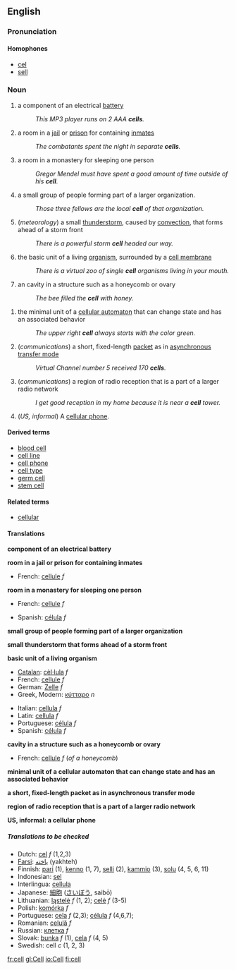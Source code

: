==English==
===Pronunciation===
====Homophones====
*[[cel]]
*[[sell]]

=== Noun ===
{{en-noun-reg}}
{{wikipedia}}

# a component of an electrical [[battery]]
#: ''This MP3 player runs on 2 AAA '''cells'''.''
# a room in a [[jail]] or [[prison]] for containing [[inmate]]s
#: ''The combatants spent the night in separate '''cells'''.''
# a room in a monastery for sleeping one person
#: ''Gregor Mendel must have spent a good amount of time outside of his '''cell'''.''
# a small group of people forming part of a larger organization.
#: ''Those three fellows are the local '''cell''' of that organization.''
#(''meteorology'') a small [[thunderstorm]], caused by [[convection]], that forms ahead of a storm front
#: ''There is a powerful storm '''cell''' headed our way.''
#{{biology}} the basic unit of a living [[organism]], surrounded by a [[cell membrane]]
#: ''There is a virtual zoo of single '''cell''' organisms living in your mouth.''
#{{biology}} an cavity in a structure such as a honeycomb or ovary
#: ''The bee filled the '''cell''' with honey.''
<!--this is a proper noun sense, and is encyclopedic
#{{biology}} the title of a [[scientific journal]] published by [[Wikipedia:Elsevier|Elsevier]]
#: ''It was published in'' ''' Cell'''. ''-->
#{{computing}} the minimal unit of a [[cellular automaton]] that can change state and has an associated behavior
#: ''The upper right '''cell''' always starts with the color green.''
#(''communications'') a short, fixed-length [[packet]] as in [[Wikipedia:Asynchronous Transfer Mode|asynchronous transfer mode]]
#: ''Virtual Channel number 5 received 170 '''cells'''.''
#(''communications'') a region of radio reception that is a part of a larger radio network
#: ''I get good reception in my home because it is near a '''cell''' tower.''
#(''US, informal'') A [[cellular phone]].

====Derived terms====
*[[blood cell]]
*[[cell line]]
*[[cell phone]]
*[[cell type]]
*[[germ cell]]
*[[stem cell]]

====Related terms====
*[[cellular]]

==== Translations ====

'''component of an electrical battery'''
{{top}}
{{mid}}
{{bottom}}

'''room in a jail or prison for containing inmates'''
{{top}}
*French: [[cellule]] ''f''
{{mid}}
{{bottom}}

'''room in a monastery for sleeping one person'''
{{top}}
*French: [[cellule]] ''f''
{{mid}}
*Spanish: [[célula]] ''f''
{{bottom}}

'''small group of people forming part of a larger organization'''
{{top}}
{{mid}}
{{bottom}}

'''small thunderstorm that forms ahead of a storm front'''
{{top}}
{{mid}}
{{bottom}}

'''basic unit of a living organism'''
{{top}}
*[[Catalan]]: [[cèl·lula]] ''f''
*French: [[cellule]] ''f''
*German: [[Zelle]] ''f''
*Greek, Modern: [[κύτταρο]] ''n''
{{mid}}
*Italian: [[cellula#Italian|cellula]] ''f''
*Latin: [[cellula#Latin|cellula]] ''f''
*Portuguese: [[célula#Portuguese|célula]] ''f''
*Spanish: [[célula#Spanish|célula]] ''f''
{{bottom}}

'''cavity in a structure such as a honeycomb or ovary'''
{{top}}
*French: [[cellule]] ''f'' (''of a honeycomb'')
{{mid}}
{{bottom}}

'''minimal unit of a cellular automaton that can change state and has an associated behavior'''
{{top}}
{{mid}}
{{bottom}}

'''a short, fixed-length packet as in asynchronous transfer mode'''
{{top}}
{{mid}}
{{bottom}}

'''region of radio reception that is a part of a larger radio network'''
{{top}}
{{mid}}
{{bottom}}

'''US, informal: a cellular phone'''
{{top}}
{{mid}}
{{bottom}}

=====Translations to be checked=====
<!--Remove this section once all of the translations below have been moved into the tables above.-->
{{checktrans}}

*Dutch: [[cel]] ''f'' (1,2,3)
*[[Farsi]]: [[یاخته]] (yakhteh)
*Finnish: [[pari]] (1), [[kenno]] (1, 7), [[selli]] (2), [[kammio]] (3), [[solu]] (4, 5, 6, 11)
*Indonesian: [[sel]]
*Interlingua: [[cellula]]
*Japanese: [[細胞]] ([[さいぼう]], saibō)
*Lithuanian: [[ląstelė]] ''f'' (1, 2); [[celė]] ''f'' (3-5)
*Polish: [[komórka]] ''f''
*Portuguese: [[cela]] ''f'' (2,3); [[célula]] ''f'' (4,6,7);
*Romanian: [[celulă]] ''f''
*Russian: [[:ru:клетка|клетка]] ''f''
*Slovak: [[bunka]] ''f'' (1), [[cela]] ''f'' (4, 5)
*Swedish: cell ''c'' (1, 2, 3)

[[fr:cell]]
[[gl:Cell]]
[[io:Cell]]
[[fi:cell]]